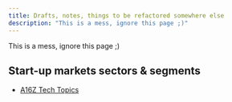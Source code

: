 ```yaml
---
title: Drafts, notes, things to be refactored somewhere else
description: "This is a mess, ignore this page ;)"
---
```


This is a mess, ignore this page ;)

## Start-up markets sectors & segments

* [A16Z Tech Topics](http://a16z.com/tech-topics/)